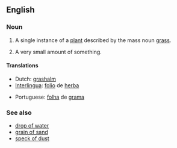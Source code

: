 ==English==

===Noun===
{{en-noun|pl=blades of grass}}

# A single instance of a [[plant]] described by the mass noun [[grass]].
# {{rare}} A very small amount of something.

====Translations====
{{top}}
*Dutch: [[grashalm]] {{m}}
*[[Interlingua]]: [[folio]] de [[herba]]
{{mid}}
*Portuguese: [[folha]] de [[grama]] {{f}}
{{bottom}}

===See also===
*[[drop of water]]
*[[grain of sand]]
*[[speck of dust]]